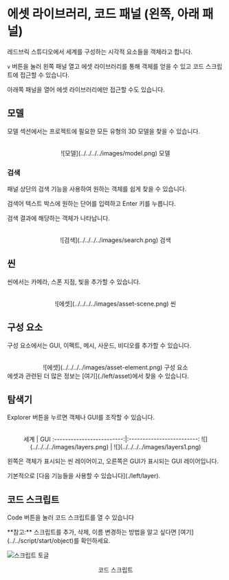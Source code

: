 
# 에셋 라이브러리, 코드 패널 (왼쪽, 아래 패널)

레드브릭 스튜디오에서 세계를 구성하는 시각적 요소들을 객체라고 합니다.

`v` 버튼을 눌러 왼쪽 패널 열고 에셋 라이브러리를 통해 객체를 얻을 수 있고 코드 스크립트에 접근할 수 있습니다.

아래쪽 패널을 열어 에셋 라이브러리에만 접근할 수도 있습니다.


## 모델

모델 섹션에서는 프로젝트에 필요한 모든 유형의 3D 모델을 찾을 수 있습니다.

<br />
<center>![모델](../../../../images/model.png) 모델</center>

### 검색

패널 상단의 검색 기능을 사용하여 원하는 객체를 쉽게 찾을 수 있습니다.

검색어 텍스트 박스에 원하는 단어를 입력하고 Enter 키를 누릅니다.

검색 결과에 해당하는 객체가 나타납니다.

<br />
<center>![검색](../../../../images/search.png) 검색</center>

## 씬

씬에서는 카메라, 스폰 지점, 빛을 추가할 수 있습니다.

<br />
<center>![에셋](../../../../images/asset-scene.png) 씬</center>

## 구성 요소

구성 요소에서는 GUI, 이펙트, 메시, 사운드, 비디오를 추가할 수 있습니다.

<br />
<center>![에셋](../../../../images/asset-element.png) 구성 요소</center>

<Callout type="info" emoji="ℹ️">
  에셋과 관련된 더 많은 정보는 [여기](./left/asset)에서 찾을 수 있습니다.
</Callout>

## 탐색기

Explorer 버튼을 누르면 객체나 GUI를 조작할 수 있습니다.

<br />
<center>
세계             |  GUI
:-------------------------:|:-------------------------:
![](../../../../images/layers.png)  |  ![](../../../../images/layers1.png)

</center>

왼쪽은 객체가 표시되는 씬 레이어이고, 오른쪽은 GUI가 표시되는 GUI 레이어입니다.

<Callout type="info" emoji="ℹ️">
  기본적으로 [다음 기능들을 사용할 수 있습니다](./left/layer).
</Callout>

## 코드 스크립트

Code 버튼을 눌러 코드 스크립트를 열 수 있습니다

<Callout type="info" emoji="ℹ️">
  **참고:** 스크립트를 추가, 삭제, 이름 변경하는 방법을 알고 싶다면
  [여기](../../script/start/object)를 확인하세요.
</Callout>

![스크립트 토글](../../../../images/scriptToggle.png)

<p align="center">코드 스크립트</p>